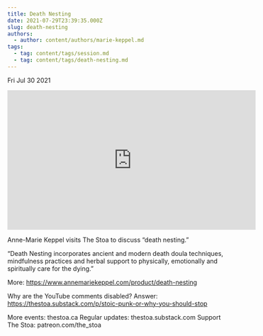```yaml
---
title: Death Nesting
date: 2021-07-29T23:39:35.000Z
slug: death-nesting
authors:
  - author: content/authors/marie-keppel.md
tags:
  - tag: content/tags/session.md
  - tag: content/tags/death-nesting.md
---
```






Fri Jul 30 2021

<iframe width="560" height="315" src="https://www.youtube.com/embed/lsXCvI51LbY" title="Death Nesting w/ Anne-Marie Keppel" frameborder="0" allow="accelerometer; autoplay; clipboard-write; encrypted-media; gyroscope; picture-in-picture" allowfullscreen ></iframe>

Anne-Marie Keppel visits The Stoa to discuss “death nesting.”

“Death Nesting incorporates ancient and modern death doula techniques, mindfulness practices and herbal support to physically, emotionally and spiritually care for the dying.”

More: https://www.annemariekeppel.com/product/death-nesting

Why are the YouTube comments disabled? Answer: https://thestoa.substack.com/p/stoic-punk-or-why-you-should-stop

More events: thestoa.ca
Regular updates: thestoa.substack.com
Support The Stoa: patreon.com/the_stoa


